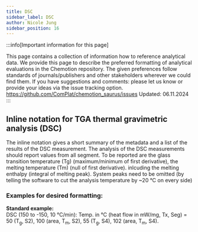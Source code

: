 ```yaml
---
title: DSC
sidebar_label: DSC
author: Nicole Jung
sidebar_position: 16
---
```


:::info[Important information for this page] 

This page contains a collection of information how to reference analytical data. We provide this page to describe the preferred formatting of analytical evaluations in the Chemotion repository. The given preferences follow standards of journals/publishers and other stakeholders wherever we could find them. If you have suggestions and comments: please let us know or provide your ideas via the issue tracking option. 
https://github.com/ComPlat/chemotion_saurus/issues
Updated: 06.11.2024
:::

## Inline notation for TGA thermal gravimetric analysis (DSC) 

The inline notation gives a short summary of the metadata and a list of the results of the DSC measurement. 
The analysis of the DSC measurements should report values from all segment. To be reported are the glass transition temperature (Tg) (maximum/minimum of first derivative), the melting temperature (Tm) (null of first derivative).
inlcuding the melting enthalpy (integral of melting peak). 
System peaks need to be omitted (by telling the software to cut the analysis temperature by  ~20 °C on every side)

### Examples for desired formatting:

**Standard example:** <br /> 
DSC (150 to -150, 10 °C/min): Temp. in °C (heat flow in mW/mg, Tx, Seg) = 50 (T<sub>g</sub>, S2), 100 (area, T<sub>m</sub>, S2), 55 (T<sub>g</sub>, S4), 102 (area, T<sub>m</sub>, S4). <br />







